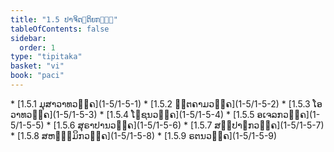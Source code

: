 ```yaml
---
title: "1.5 ປາຈິຕ຺ຕິຍກຓ຺ຑ"
tableOfContents: false
sidebar:
  order: 1
type: "tipitaka"
basket: "vi"
book: "paci"
---
```



<DynamicBreadcrumb />



<TableOfContents book="paci" section="1.5">
* [1.5.1 ມຸສາວາທວຄ຺ຄ](1-5/1-5-1)
* [1.5.2 ຠູຕຄາມວຄ຺ຄ](1-5/1-5-2)
* [1.5.3 ໂອວາທວຄ຺ຄ](1-5/1-5-3)
* [1.5.4 ໂຠຊນວຄ຺ຄ](1-5/1-5-4)
* [1.5.5 ອເຈລກວຄ຺ຄ](1-5/1-5-5)
* [1.5.6 ສຸຣາປານວຄ຺ຄ](1-5/1-5-6)
* [1.5.7 ສປ຺ປາຓກວຄ຺ຄ](1-5/1-5-7)
* [1.5.8 ສຫຘມ຺ມິກວຄ຺ຄ](1-5/1-5-8)
* [1.5.9 ຣຕນວຄ຺ຄ](1-5/1-5-9)
</TableOfContents>